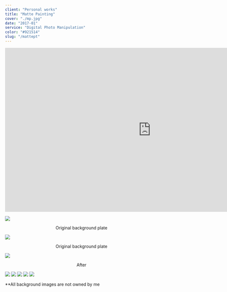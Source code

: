 ```yaml
---
client: "Personal works"
title: "Matte Painting"
cover: "./mp.jpg"
date: "2017-01"
service: "Digital Photo Manipulation"
color: "#921514"
slug: "/mattept"
---
```

<center><iframe src="https://player.vimeo.com/video/200559010" width="960" height="540" frameborder="0" allow="autoplay; fullscreen" allowfullscreen></iframe></center>

![](./bg.jpg)
<center>Original background plate</center> 

![](./original.jpg)
<center>Original background plate</center> 

![](./mp1.jpg)
<center>After</center>

![](./001.jpg)
![](./002.jpg)
![](./003.jpg)
![](./004.jpg)
![](./005.jpg)

**All background images are not owned by me


 